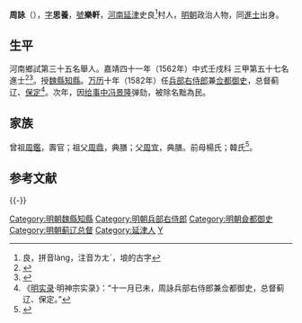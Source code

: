 {{明清人物信息框
| 姓名 = 周詠
| 原名 =
| 圖片名稱= 
| 圖片大小 =
| 圖片說明 = 
| 最高職務 =
| 國家 = 大明 
| 爵位 =
| 籍貫 = 河南開封府延津縣
| 族裔 = 
| 字號 = 
| 諡號 =
| 出生日期 = 生年不詳
| 出生地點 = <!---河南開封府延津縣--->
| 逝世日期 = 卒年不詳 
| 逝世地點 =
| 墓葬 =
| 配偶 = 
| 親屬 = 
| 出身 =
* 嘉靖四十一年壬戌科同進士出身
| 經歷 =
| 著作 =  
}}
'''周詠'''（{{bd|1533年||1595年|catIdx=Z周}}），[[表字|字]]'''思養'''，[[號|號]]'''樂軒'''，[[河南|河南]][[延津|延津]]史良<ref>良，拼音làng，注音ㄌㄤˋ，埌的古字</ref>村人，[[明朝|明朝]]政治人物，同[[進士|進士]]出身。

== 生平 ==
河南鄉試第三十五名舉人。嘉靖四十一年（1562年）中式壬戌科<!---會試第一百八十四名--->三甲第五十七名進士<ref>{{Cite book|title=《皇明贡举考》卷五|author=[[张朝瑞|张朝瑞]]|publisher=《续修四库全书》史部第828册|year=|isbn=|location=|pages=}}</ref><ref>{{Cite book|title=贡举志五种 上|author=鲁小俊，江俊伟著|publisher=武汉大学出版社|year=2009|isbn=978-7-307-07043-1|location=武汉|pages=}}</ref>。授[[魏縣|魏縣]][[知縣|知縣]]。[[万历|万历]]十年（1582年）任[[兵部右侍郎|兵部右侍郎]]兼[[佥都御史|佥都御史]]，总督蓟辽、[[保定|保定]]<ref>《[[明实录|明实录]]·明神宗实录》：“十一月已未，周詠兵部右侍郎兼佥都御史，总督蓟辽、保定。”</ref>。次年，因[[给事中|给事中]][[冯景隆|冯景隆]]弹劾，被除名黜為民。

== 家族 ==
曾祖[[周鑑|周鑑]]，壽官；祖父[[周鼎|周鼎]]，典膳；父[[周宜|周宜]]，典膳。前母楊氏；韓氏<ref>{{Cite book|title=天一阁藏明代科举录选刊 登科录 点校本|author=龚延明主编|publisher=宁波出版社|year=2016|isbn=978-7-5526-2320-8|location=宁波|pages=|quote=《天一閣藏明代科舉錄選刊.登科錄》之《嘉靖四十一年壬戌科登科錄》}}</ref>。

==参考文献==
{{reflist}}

{{-}}
{{start box}}
{{s-off}}
{{succession box|[[吳兌|吳兌]]|[[張佳胤|張佳胤]]|[[薊遼總督|薊遼總督]]<br><small>總督薊遼保定等處軍務</small>|<small>萬曆十年十一月己未－萬曆十一年九月丁丑<br />（1582年11月29日－1583年）</small>}}
{{end box}}
{{嘉靖四十一年壬戌科殿試金榜}}

{{DEFAULTSORT:Zhou周}}
[[Category:明朝魏縣知縣|Category:明朝魏縣知縣]]
[[Category:明朝兵部右侍郎|Category:明朝兵部右侍郎]]
[[Category:明朝僉都御史|Category:明朝僉都御史]]
[[Category:明朝蓟辽总督|Category:明朝蓟辽总督]]
[[Category:延津人|Category:延津人]]
[[Category:周姓|Y]]


{{明朝人物小作品}}